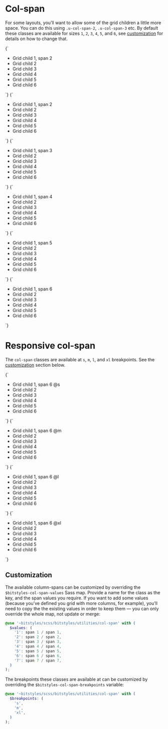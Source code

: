 
<Meta title="Utilities/col-span" />

# Col-span

For some layouts, you’ll want to allow some of the grid children a little more space. You can do this using `.u-col-span-2`, `.u-col-span-3` etc. By default these classes are available for sizes `1`, `2`, `3`, `4`, `5`, and `6`, see [customization](#customization) for details on how to change that.

<Canvas isColumn>
  <Story name="u-col-span-1">
    {`
      <ul class="u-grid u-gap-m u-grid-cols-6 u-padding-m u-bg-gray-10 a-list-reset">
        <li class="u-bg-brand-2 u-padding-m a-card u-col-span-1">Grid child 1, span 2</li>
        <li class="u-bg-background u-padding-m a-card">Grid child 2</li>
        <li class="u-bg-background u-padding-m a-card">Grid child 3</li>
        <li class="u-bg-background u-padding-m a-card">Grid child 4</li>
        <li class="u-bg-background u-padding-m a-card">Grid child 5</li>
        <li class="u-bg-background u-padding-m a-card">Grid child 6</li>
      </ul>
    `}
  </Story>
  <Story name="u-col-span-2">
    {`
      <ul class="u-grid u-gap-m u-grid-cols-6 u-padding-m u-bg-gray-10 a-list-reset">
        <li class="u-bg-brand-2 u-padding-m a-card u-col-span-2">Grid child 1, span 2</li>
        <li class="u-bg-background u-padding-m a-card">Grid child 2</li>
        <li class="u-bg-background u-padding-m a-card">Grid child 3</li>
        <li class="u-bg-background u-padding-m a-card">Grid child 4</li>
        <li class="u-bg-background u-padding-m a-card">Grid child 5</li>
        <li class="u-bg-background u-padding-m a-card">Grid child 6</li>
      </ul>
    `}
  </Story>
  <Story name="u-col-span-3">
    {`
      <ul class="u-grid u-gap-m u-grid-cols-6 u-padding-m u-bg-gray-10 a-list-reset">
        <li class="u-bg-brand-2 u-padding-m a-card u-col-span-3">Grid child 1, span 3</li>
        <li class="u-bg-background u-padding-m a-card">Grid child 2</li>
        <li class="u-bg-background u-padding-m a-card">Grid child 3</li>
        <li class="u-bg-background u-padding-m a-card">Grid child 4</li>
        <li class="u-bg-background u-padding-m a-card">Grid child 5</li>
        <li class="u-bg-background u-padding-m a-card">Grid child 6</li>
      </ul>
    `}
  </Story>
  <Story name="u-col-span-4">
    {`
      <ul class="u-grid u-gap-m u-grid-cols-6 u-padding-m u-bg-gray-10 a-list-reset">
        <li class="u-bg-brand-2 u-padding-m a-card u-col-span-4">Grid child 1, span 4</li>
        <li class="u-bg-background u-padding-m a-card">Grid child 2</li>
        <li class="u-bg-background u-padding-m a-card">Grid child 3</li>
        <li class="u-bg-background u-padding-m a-card">Grid child 4</li>
        <li class="u-bg-background u-padding-m a-card">Grid child 5</li>
        <li class="u-bg-background u-padding-m a-card">Grid child 6</li>
      </ul>
    `}
  </Story>
  <Story name="u-col-span-5">
    {`
      <ul class="u-grid u-gap-m u-grid-cols-6 u-padding-m u-bg-gray-10 a-list-reset">
        <li class="u-bg-brand-2 u-padding-m a-card u-col-span-5">Grid child 1, span 5</li>
        <li class="u-bg-background u-padding-m a-card">Grid child 2</li>
        <li class="u-bg-background u-padding-m a-card">Grid child 3</li>
        <li class="u-bg-background u-padding-m a-card">Grid child 4</li>
        <li class="u-bg-background u-padding-m a-card">Grid child 5</li>
        <li class="u-bg-background u-padding-m a-card">Grid child 6</li>
      </ul>
    `}
  </Story>
  <Story name="u-col-span-6">
    {`
      <ul class="u-grid u-gap-m u-grid-cols-6 u-padding-m u-bg-gray-10 a-list-reset">
        <li class="u-bg-brand-2 u-padding-m a-card u-col-span-6">Grid child 1, span 6</li>
        <li class="u-bg-background u-padding-m a-card">Grid child 2</li>
        <li class="u-bg-background u-padding-m a-card">Grid child 3</li>
        <li class="u-bg-background u-padding-m a-card">Grid child 4</li>
        <li class="u-bg-background u-padding-m a-card">Grid child 5</li>
        <li class="u-bg-background u-padding-m a-card">Grid child 6</li>
      </ul>
    `}
  </Story>
</Canvas>

# Responsive col-span

The `col-span` classes are available at `s`, `m`, `l`, and `xl` breakpoints. See the [customization](#customization) section below.

<Canvas isColumn>
  <Story name="u-col-span-6@s">
    {`
      <ul class="u-grid u-gap-m u-grid-cols-6 u-padding-m u-bg-gray-10 a-list-reset">
        <li class="u-bg-brand-2 u-padding-m a-card u-col-span-6@s">Grid child 1, span 6 @s</li>
        <li class="u-bg-background u-padding-m a-card">Grid child 2</li>
        <li class="u-bg-background u-padding-m a-card">Grid child 3</li>
        <li class="u-bg-background u-padding-m a-card">Grid child 4</li>
        <li class="u-bg-background u-padding-m a-card">Grid child 5</li>
        <li class="u-bg-background u-padding-m a-card">Grid child 6</li>
      </ul>
    `}
  </Story>
  <Story name="u-col-span-6@m">
    {`
      <ul class="u-grid u-gap-m u-grid-cols-6 u-padding-m u-bg-gray-10 a-list-reset">
        <li class="u-bg-brand-2 u-padding-m a-card u-col-span-6@m">Grid child 1, span 6 @m</li>
        <li class="u-bg-background u-padding-m a-card">Grid child 2</li>
        <li class="u-bg-background u-padding-m a-card">Grid child 3</li>
        <li class="u-bg-background u-padding-m a-card">Grid child 4</li>
        <li class="u-bg-background u-padding-m a-card">Grid child 5</li>
        <li class="u-bg-background u-padding-m a-card">Grid child 6</li>
      </ul>
    `}
  </Story>
  <Story name="u-col-span-6@l">
    {`
      <ul class="u-grid u-gap-m u-grid-cols-6 u-padding-m u-bg-gray-10 a-list-reset">
        <li class="u-bg-brand-2 u-padding-m a-card u-col-span-6@l">Grid child 1, span 6 @l</li>
        <li class="u-bg-background u-padding-m a-card">Grid child 2</li>
        <li class="u-bg-background u-padding-m a-card">Grid child 3</li>
        <li class="u-bg-background u-padding-m a-card">Grid child 4</li>
        <li class="u-bg-background u-padding-m a-card">Grid child 5</li>
        <li class="u-bg-background u-padding-m a-card">Grid child 6</li>
      </ul>
    `}
  </Story>
  <Story name="u-col-span-6@xl">
    {`
      <ul class="u-grid u-gap-m u-grid-cols-6 u-padding-m u-bg-gray-10 a-list-reset">
        <li class="u-bg-brand-2 u-padding-m a-card u-col-span-6@xl">Grid child 1, span 6 @xl</li>
        <li class="u-bg-background u-padding-m a-card">Grid child 2</li>
        <li class="u-bg-background u-padding-m a-card">Grid child 3</li>
        <li class="u-bg-background u-padding-m a-card">Grid child 4</li>
        <li class="u-bg-background u-padding-m a-card">Grid child 5</li>
        <li class="u-bg-background u-padding-m a-card">Grid child 6</li>
      </ul>
    `}
  </Story>
</Canvas>

## Customization

The available column-spans can be customized by overriding the `$bitstyles-col-span-values` Sass map. Provide a name for the class as the key, and the span values you require. If you want to add some values (because you’ve defined you grid with more columns, for example), you’ll need to copy the the existing values in order to keep them — you can only override the whole map, not update or merge:

```scss
@use '~bitstyles/scss/bitstyles/utilities/col-span' with (
  $values: (
    '1': span 1 / span 1,
    '2': span 2 / span 2,
    '3': span 3 / span 3,
    '4': span 4 / span 4,
    '5': span 5 / span 5,
    '6': span 6 / span 6,
    '7': span 7 / span 7,
  )
);
```

The breakpoints these classes are available at can be customized by overriding the `$bitstyles-col-span-breakpoints` variable:

```scss
@use '~bitstyles/scss/bitstyles/utilities/col-span' with (
  $breakpoints: (
    's',
    'm',
    'xl',
  )
);
```
